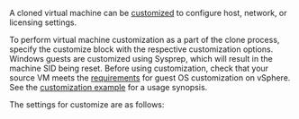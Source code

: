 <!-- Code generated from the comments of the CustomizeConfig struct in builder\vsphere\clone\step_customize.go; DO NOT EDIT MANUALLY -->

A cloned virtual machine can be [customized](https://docs.vmware.com/en/VMware-vSphere/7.0/com.vmware.vsphere.vm_admin.doc/GUID-58E346FF-83AE-42B8-BE58-253641D257BC.html)
to configure host, network, or licensing settings.

To perform virtual machine customization as a part of the clone process, specify the customize block with the
respective customization options. Windows guests are customized using Sysprep, which will result in the machine SID being reset.
Before using customization, check that your source VM meets the [requirements](https://docs.vmware.com/en/VMware-vSphere/7.0/com.vmware.vsphere.vm_admin.doc/GUID-E63B6FAA-8D35-428D-B40C-744769845906.html)
for guest OS customization on vSphere.
See the [customization example](#customization-example) for a usage synopsis.

The settings for customize are as follows:

<!-- End of code generated from the comments of the CustomizeConfig struct in builder\vsphere\clone\step_customize.go; -->
